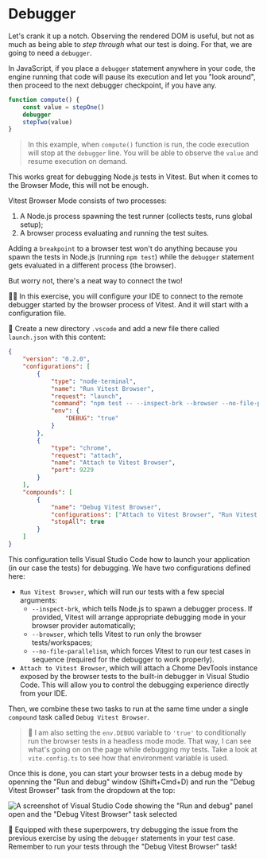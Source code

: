 # Debugger

Let's crank it up a notch. Observing the rendered DOM is useful, but not as much as being able to _step through_ what our test is doing. For that, we are going to need a `debugger`.

In JavaScript, if you place a `debugger` statement anywhere in your code, the engine running that code will pause its execution and let you "look around", then proceed to the next debugger checkpoint, if you have any.

```ts nonumber nocopy highlight=3
function compute() {
	const value = stepOne()
	debugger
	stepTwo(value)
}
```

> In this example, when `compute()` function is run, the code execution will stop at the `debugger` line. You will be able to observe the `value` and resume execution on demand.

This works great for debugging Node.js tests in Vitest. But when it comes to the Browser Mode, this will not be enough.

Vitest Browser Mode consists of two processes:

1. A Node.js process spawning the test runner (collects tests, runs global setup);
1. A browser process evaluating and running the test suites.

Adding a `breakpoint` to a browser test won't do anything because you spawn the tests in Node.js (running `npm test`) while the `debugger` statement gets evaluated in a different process (the browser).

But worry not, there's a neat way to connect the two!

👨‍💼 In this exercise, you will configure your IDE to connect to the remote debugger started by the browser process of Vitest. And it will start with a configuration file.

🐨 Create a new directory `.vscode` and add a new file there called `launch.json` with this content:

```json filename=.vscode/launch.json
{
	"version": "0.2.0",
	"configurations": [
		{
			"type": "node-terminal",
			"name": "Run Vitest Browser",
			"request": "launch",
			"command": "npm test -- --inspect-brk --browser --no-file-parallelism",
			"env": {
				"DEBUG": "true"
			}
		},
		{
			"type": "chrome",
			"request": "attach",
			"name": "Attach to Vitest Browser",
			"port": 9229
		}
	],
	"compounds": [
		{
			"name": "Debug Vitest Browser",
			"configurations": ["Attach to Vitest Browser", "Run Vitest Browser"],
			"stopAll": true
		}
	]
}
```

This configuration tells Visual Studio Code how to launch your application (in our case the tests) for debugging. We have two configurations defined here:

- `Run Vitest Browser`, which will run our tests with a few special arguments:
  - `--inspect-brk`, which tells Node.js to spawn a debugger process. If provided, Vitest will arrange appropriate debugging mode in your browser provider automatically;
  - `--browser`, which tells Vitest to run only the browser tests/workspaces;
  - `--no-file-parallelism`, which forces Vitest to run our test cases in sequence (required for the debugger to work properly).
- `Attach to Vitest Browser`, which will attach a Chome DevTools instance exposed by the browser tests to the built-in debugger in Visual Studio Code. This will allow you to control the debugging experience directly from your IDE.

Then, we combine these two tasks to run at the same time under a single `compound` task called `Debug Vitest Browser`.

> 🦉 I am also setting the `env.DEBUG` variable to `'true'` to conditionally run the browser tests in a headless mode mode. That way, I can see what's going on on the page while debugging my tests. Take a look at <InlineFile file="./vite.config.ts">`vite.config.ts`</InlineFile> to see how that environment variable is used.

Once this is done, you can start your browser tests in a debug mode by openning the "Run and debug" window (Shift+Cmd+D) and run the "Debug Vitest Browser" task from the dropdown at the top:

![A screenshot of Visual Studio Code showing the "Run and debug" panel open and the "Debug Vitest Browser" task selected](/assets/04-02-debugger.png)

🐨 Equipped with these superpowers, try debugging the issue from the previous exercise by using the `debugger` statements in your test case. Remember to run your tests through the "Debug Vitest Browser" task!
